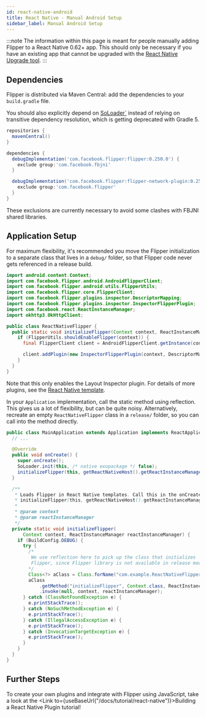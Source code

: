 ```yaml
---
id: react-native-android
title: React Native - Manual Android Setup
sidebar_label: Manual Android Setup
---
```


:::note
The information within this page is meant for people manually adding Flipper to a React Native 0.62+ app.
This should only be necessary if you have an existing app that cannot be upgraded with the [React Native Upgrade tool](https://reactnative.dev/docs/upgrading).
:::

## Dependencies

Flipper is distributed via Maven Central: add the dependencies to your `build.gradle` file.

You should also explicitly depend on [SoLoader`](https://github.com/facebook/soloader) instead of relying on transitive dependency resolution, which is getting deprecated with Gradle 5.

```groovy
repositories {
  mavenCentral()
}

dependencies {
  debugImplementation('com.facebook.flipper:flipper:0.250.0') {
    exclude group:'com.facebook.fbjni'
  }

  debugImplementation('com.facebook.flipper:flipper-network-plugin:0.250.0') {
    exclude group:'com.facebook.flipper'
  }
}
```

These exclusions are currently necessary to avoid some clashes with FBJNI shared libraries.

## Application Setup

For maximum flexibility, it's recommended you move the Flipper initialization to a separate class that lives in a `debug/` folder, so that Flipper code never gets referenced in a release build.

```java
import android.content.Context;
import com.facebook.flipper.android.AndroidFlipperClient;
import com.facebook.flipper.android.utils.FlipperUtils;
import com.facebook.flipper.core.FlipperClient;
import com.facebook.flipper.plugins.inspector.DescriptorMapping;
import com.facebook.flipper.plugins.inspector.InspectorFlipperPlugin;
import com.facebook.react.ReactInstanceManager;
import okhttp3.OkHttpClient;

public class ReactNativeFlipper {
  public static void initializeFlipper(Context context, ReactInstanceManager reactInstanceManager) {
    if (FlipperUtils.shouldEnableFlipper(context)) {
      final FlipperClient client = AndroidFlipperClient.getInstance(context);

      client.addPlugin(new InspectorFlipperPlugin(context, DescriptorMapping.withDefaults()));
    }
  }
}
```

Note that this only enables the Layout Inspector plugin. For details of more plugins, see the [React Native template](https://github.com/facebook/react-native/blob/6f627f684bb6506a677c9632b2710e4a541690a9/template/android/app/src/debug/java/com/helloworld/ReactNativeFlipper.java).

In your `Application` implementation, call the static method using reflection. This gives us a lot of flexibility, but can be quite noisy.
Alternatively, recreate an empty `ReactNativeFlipper` class in a `release/` folder, so you can call into the method directly.

```java
public class MainApplication extends Application implements ReactApplication {
  // ...

  @Override
  public void onCreate() {
    super.onCreate();
    SoLoader.init(this, /* native exopackage */ false);
    initializeFlipper(this, getReactNativeHost().getReactInstanceManager());
  }

  /**
   * Loads Flipper in React Native templates. Call this in the onCreate method with something like
   * initializeFlipper(this, getReactNativeHost().getReactInstanceManager());
   *
   * @param context
   * @param reactInstanceManager
   */
  private static void initializeFlipper(
      Context context, ReactInstanceManager reactInstanceManager) {
    if (BuildConfig.DEBUG) {
      try {
        /*
         We use reflection here to pick up the class that initializes
         Flipper, since Flipper library is not available in release mode
        */
        Class<?> aClass = Class.forName("com.example.ReactNativeFlipper");
        aClass
            .getMethod("initializeFlipper", Context.class, ReactInstanceManager.class)
            .invoke(null, context, reactInstanceManager);
      } catch (ClassNotFoundException e) {
        e.printStackTrace();
      } catch (NoSuchMethodException e) {
        e.printStackTrace();
      } catch (IllegalAccessException e) {
        e.printStackTrace();
      } catch (InvocationTargetException e) {
        e.printStackTrace();
      }
    }
  }
}
```

## Further Steps

To create your own plugins and integrate with Flipper using JavaScript, take a look at the <Link to={useBaseUrl("/docs/tutorial/react-native")}>Building a React Native Plugin</Link> tutorial!
